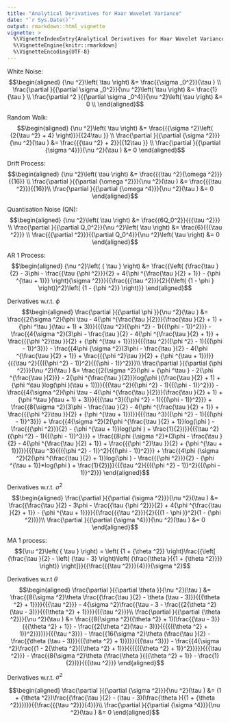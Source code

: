 ```yaml
---
title: "Analytical Derivatives for Haar Wavelet Variance"
date: "`r Sys.Date()`"
output: rmarkdown::html_vignette
vignette: >
  %\VignetteIndexEntry{Analytical Derivatives for Haar Wavelet Variance}
  %\VignetteEngine{knitr::rmarkdown}
  %\VignetteEncoding{UTF-8}
---
```


White Noise:
$$\begin{aligned}
  {\nu ^2}\left( \tau  \right) &= \frac{{\sigma _0^2}}{\tau } \\
  \frac{\partial }{{\partial \sigma _0^2}}{\nu ^2}\left( \tau  \right) &= \frac{1}{\tau } \\
  \frac{\partial ^2 }{{\partial \sigma _0^4}}{\nu ^2}\left( \tau  \right) &= 0 \\
\end{aligned}$$

Random Walk:
$$\begin{aligned}
  {\nu ^2}\left( \tau \right) &= \frac{{{\sigma ^2}\left( {2{\tau ^2} + 4} \right)}}{{24\tau }} \\
  \frac{\partial }{{\partial {\sigma ^2}}}{\nu ^2}(\tau ) &= \frac{{{\tau ^2} + 2}}{{12\tau }} \\
  \frac{\partial }{{\partial {\sigma ^4}}}{\nu ^2}(\tau ) &= 0
\end{aligned}$$

Drift Process:
$$\begin{aligned}
  {\nu ^2}\left( \tau \right) &= \frac{{{\tau ^2}{\omega ^2}}}{{16}} \\
  \frac{\partial }{{\partial {\omega ^2}}}{\nu ^2}(\tau ) &= \frac{{{\tau ^2}}}{{16}}\\
  \frac{\partial }{{\partial {\omega ^4}}}{\nu ^2}(\tau ) &= 0
\end{aligned}$$

Quantisation Noise (QN):
$$\begin{aligned}
  {\nu ^2}\left( \tau  \right) &= \frac{{6Q_0^2}}{{{\tau ^2}}} \\
  \frac{\partial }{{\partial Q_0^2}}{\nu ^2}\left( \tau  \right) &= \frac{6}{{{\tau ^2}}} \\
  \frac{{{\partial ^2}}}{{\partial Q_0^4}}{\nu ^2}\left( \tau  \right) &= 0
\end{aligned}$$

AR 1 Process:
$$\begin{aligned}
  {\nu ^2}\left( { \tau } \right) &= \frac{{\left( {\frac{\tau }{2} - 3\phi - \frac{{\tau {\phi ^2}}}{2} + 4{\phi ^{\frac{\tau }{2} + 1}} - {\phi ^{\tau + 1}}} \right){\sigma ^2}}}{{\frac{{{\tau ^2}}}{2}{{\left( {1 - \phi } \right)}^2}\left( {1 - {\phi ^2}} \right)}}
\end{aligned}$$

Derivatives w.r.t. $\phi$
$$\begin{aligned}
  \frac{\partial }{{\partial \phi }}{\nu ^2}(\tau ) &= \frac{{2{\sigma ^2}(\phi \tau  - 4{\phi ^{\frac{\tau }{2}}}(\frac{\tau }{2} + 1) + {\phi ^\tau }(\tau  + 1) + 3)}}{{{\tau ^2}({\phi ^2} - 1){{(\phi  - 1)}^2}}} - \frac{{4{\sigma ^2}(3\phi  - \frac{\tau }{2} - 4{\phi ^{\frac{\tau }{2} + 1}} + \frac{{{\phi ^2}\tau }}{2} + {\phi ^{\tau  + 1}})}}{{{\tau ^2}({\phi ^2} - 1){{(\phi  - 1)}^3}}} - \frac{{4\phi {\sigma ^2}(3\phi  - \frac{\tau }{2} - 4{\phi ^{\frac{\tau }{2} + 1}} + \frac{{{\phi ^2}\tau }}{2} + {\phi ^{\tau  + 1}})}}{{{\tau ^2}{{({\phi ^2} - 1)}^2}{{(\phi  - 1)}^2}}}\\
  \frac{\partial }{{\partial {\phi ^2}}}{\nu ^2}(\tau ) &= \frac{{2{\sigma ^2}(\phi  + {\phi ^\tau } - 2{\phi ^{\frac{\tau }{2}}} - 2{\phi ^{\frac{\tau }{2}}}log(\phi )(\frac{\tau }{2} + 1) + {\phi ^\tau }log(\phi )(\tau  + 1))}}{{{\tau ^2}({\phi ^2} - 1){{(\phi  - 1)}^2}}} - \frac{{4{\sigma ^2}(\phi \tau  - 4{\phi ^{\frac{\tau }{2}}}(\frac{\tau }{2} + 1) + {\phi ^\tau }(\tau  + 1) + 3)}}{{{\tau ^3}({\phi ^2} - 1){{(\phi  - 1)}^2}}} + \frac{{8{\sigma ^2}(3\phi  - \frac{\tau }{2} - 4{\phi ^{\frac{\tau }{2} + 1}} + \frac{{{\phi ^2}\tau }}{2} + {\phi ^{\tau  + 1}})}}{{{\tau ^3}({\phi ^2} - 1){{(\phi  - 1)}^3}}} + \frac{{4{\sigma ^2}(2{\phi ^{\frac{\tau }{2} + 1}}log(\phi ) - \frac{{{\phi ^2}}}{2} - {\phi ^{\tau  + 1}}log(\phi ) + \frac{1}{2})}}{{{\tau ^2}({\phi ^2} - 1){{(\phi  - 1)}^3}}} + \frac{{8\phi {\sigma ^2}*(3\phi  - \frac{\tau }{2} - 4{\phi ^{\frac{\tau }{2} + 1}} + \frac{{{\phi ^2}\tau }}{2} + {\phi ^{\tau  + 1}})}}{{{\tau ^3}{{({\phi ^2} - 1)}^2}{{(\phi  - 1)}^2}}} + \frac{{4\phi {\sigma ^2}(2{\phi ^{\frac{\tau }{2} + 1}}log(\phi ) - \frac{{{\phi ^2}}}{2} - {\phi ^{\tau  + 1}}*log(\phi ) + \frac{1}{2})}}{{{\tau ^2}{{({\phi ^2} - 1)}^2}{{(\phi  - 1)}^2}}}
\end{aligned}$$

Derivatives w.r.t. $\sigma^2$
$$\begin{aligned}
  \frac{\partial }{{\partial {\sigma ^2}}}{\nu ^2}(\tau ) &= \frac{{\frac{\tau }{2} - 3\phi  - \frac{{\tau {\phi ^2}}}{2} + 4{\phi ^{\frac{\tau }{2} + 1}} - {\phi ^{\tau  + 1}}}}{{\frac{{{\tau ^2}}}{2}{{(1 - \phi )}^2}(1 - {\phi ^2})}}\\
  \frac{\partial }{{\partial {\sigma ^4}}}{\nu ^2}(\tau ) &= 0
\end{aligned}$$
   
MA 1 process:
$${\nu ^2}\left( { \tau } \right) = \left( {1 + {\theta ^2}} \right)\frac{{\left[ {\frac{\tau }{2} - \left( {\tau - 3} \right)\left( {\frac{\theta }{{1 + {\theta ^2}}}} \right)} \right]}}{{\frac{{{\tau ^2}}}{4}}}{\sigma ^2}$$


Derivatives w.r.t $\theta$
$$\begin{aligned}
  \frac{\partial }{{\partial \theta }}{\nu ^2}(\tau ) &= \frac{{8{\sigma ^2}\theta \frac{{\frac{\tau }{2} - \theta (\tau  - 3)}}{{{\theta ^2} + 1}}}}{{{\tau ^2}}} - 4{\sigma ^2}\frac{{\tau  - 3 - \frac{{2{\theta ^2}(\tau  - 3)}}{{{\theta ^2} + 1}}}}{{{\tau ^2}}}\\
  \frac{\partial }{{\partial {\theta ^2}}}{\nu ^2}(\tau ) &= \frac{{8{\sigma ^2}({\theta ^2} + 1)(\frac{{\tau  - 3}}{{{\theta ^2} + 1}} - \frac{{2{\theta ^2}(\tau  - 3)}}{{{{({\theta ^2} + 1)}^2}}})}}{{{\tau ^3}}} - \frac{{16{\sigma ^2}\theta (\frac{\tau }{2} - \frac{{\theta (\tau  - 3)}}{{{\theta ^2} + 1}})}}{{{\tau ^3}}} - \frac{{4{\sigma ^2}\frac{{1 - 2{\theta ^2}({\theta ^2} + 1)}}{{{{({\theta ^2} + 1)}^2}}}}}{{{\tau ^2}}} - \frac{{8{\sigma ^2}\theta (\frac{\theta }{{{\theta ^2} + 1}} - \frac{1}{2})}}{{{\tau ^2}}}
\end{aligned}$$


Derivatives w.r.t. $\sigma^2$

$$\begin{aligned}
  \frac{\partial }{{\partial {\sigma ^2}}}{\nu ^2}(\tau ) &= (1 + {\theta ^2})\frac{{\frac{\tau }{2} - (\tau  - 3)(\frac{\theta }{{1 + {\theta ^2}}})}}{{\frac{{{\tau ^2}}}{4}}}\\
  \frac{\partial }{{\partial {\sigma ^4}}}{\nu ^2}(\tau ) &= 0
\end{aligned}$$
